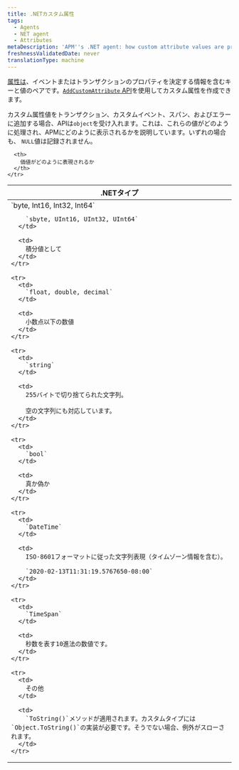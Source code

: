 ```yaml
---
title: .NETカスタム属性
tags:
  - Agents
  - NET agent
  - Attributes
metaDescription: 'APM''s .NET agent: how custom attribute values are processed and how they will appear in APM.'
freshnessValidatedDate: never
translationType: machine
---
```


[属性は](/docs/features/agent-attributes)、イベントまたはトランザクションのプロパティを決定する情報を含むキーと値のペアです。[`AddCustomAttribute` API](/docs/agents/net-agent/net-agent-api/itransaction/#addcustomattribute)を使用してカスタム属性を作成できます。

カスタム属性値をトランザクション、カスタムイベント、スパン、およびエラーに追加する場合、APIは`object`を受け入れます。これは、これらの値がどのように処理され、APMにどのように表示されるかを説明しています。いずれの場合も、 `NULL`値は記録されません。

<table>
  <thead>
    <tr>
      <th>
        .NETタイプ
      </th>

      <th>
        価値がどのように表現されるか
      </th>
    </tr>
  </thead>

  <tbody>
    <tr>
      <td>
        `byte, Int16, Int32, Int64`

        `sbyte, UInt16, UInt32, UInt64`
      </td>

      <td>
        積分値として
      </td>
    </tr>

    <tr>
      <td>
        `float, double, decimal`
      </td>

      <td>
        小数点以下の数値
      </td>
    </tr>

    <tr>
      <td>
        `string`
      </td>

      <td>
        255バイトで切り捨てられた文字列。

        空の文字列にも対応しています。
      </td>
    </tr>

    <tr>
      <td>
        `bool`
      </td>

      <td>
        真か偽か
      </td>
    </tr>

    <tr>
      <td>
        `DateTime`
      </td>

      <td>
        ISO-8601フォーマットに従った文字列表現（タイムゾーン情報を含む）。

        `2020-02-13T11:31:19.5767650-08:00`
      </td>
    </tr>

    <tr>
      <td>
        `TimeSpan`
      </td>

      <td>
        秒数を表す10進法の数値です。
      </td>
    </tr>

    <tr>
      <td>
        その他
      </td>

      <td>
        `ToString()`メソッドが適用されます。カスタムタイプには`Object.ToString()`の実装が必要です。そうでない場合、例外がスローされます。
      </td>
    </tr>
  </tbody>
</table>